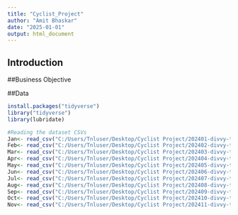 ```yaml
---
title: "Cyclist_Project"
author: "Amit Bhaskar"
date: "2025-01-01"
output: html_document
---
```


## Introduction

##Business Objective

##Data

```r
install.packages("tidyverse")
library("tidyverse")
library(lubridate)

#Reading the dataset CSVs
Jan<- read_csv("C:/Users/Tnluser/Desktop/Cyclist Project/202401-divvy-tripdata.csv")
Feb<- read_csv("C:/Users/Tnluser/Desktop/Cyclist Project/202402-divvy-tripdata.csv")
Mar<- read_csv("C:/Users/Tnluser/Desktop/Cyclist Project/202403-divvy-tripdata.csv")
Apr<- read_csv("C:/Users/Tnluser/Desktop/Cyclist Project/202404-divvy-tripdata.csv")
May<- read_csv("C:/Users/Tnluser/Desktop/Cyclist Project/202405-divvy-tripdata.csv")
Jun<- read_csv("C:/Users/Tnluser/Desktop/Cyclist Project/202406-divvy-tripdata.csv")
Jul<- read_csv("C:/Users/Tnluser/Desktop/Cyclist Project/202407-divvy-tripdata.csv")
Aug<- read_csv("C:/Users/Tnluser/Desktop/Cyclist Project/202408-divvy-tripdata.csv")
Sep<- read_csv("C:/Users/Tnluser/Desktop/Cyclist Project/202409-divvy-tripdata.csv")
Oct<- read_csv("C:/Users/Tnluser/Desktop/Cyclist Project/202410-divvy-tripdata.csv")
Nov<- read_csv("C:/Users/Tnluser/Desktop/Cyclist Project/202411-divvy-tripdata.csv")
```
